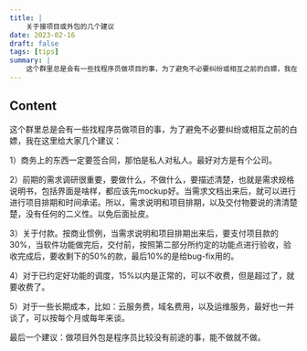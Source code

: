 ```yaml
---
title: |
    关于接项目或外包的几个建议
date: 2023-02-16
draft: false
tags: [tips]
summary: |
    这个群里总是会有一些找程序员做项目的事，为了避免不必要纠纷或相互之前的白嫖，我在这里给大家几个建议
---
```


## Content

这个群里总是会有一些找程序员做项目的事，为了避免不必要纠纷或相互之前的白嫖，我在这里给大家几个建议：

1）商务上的东西一定要签合同，那怕是私人对私人。最好对方是有个公司。

2）前期的需求调研很重要，要做什么，不做什么，要描述清楚，也就是需求规格说明书，包括界面是啥样，都应该先mockup好。当需求文档出来后，就可以进行进行项目排期和时间承诺。所以，需求说明和项目排期，以及交付物要说的清清楚楚，没有任何的二义性。以免后面扯皮。

3）关于付款。按商业惯例，当需求说明和项目排期出来后，要支付项目款的30%，当软件功能做完后，交付前，按照第二部分所约定的功能点进行验收，验收完成后，要收剩下的50%的款，最后10%的是给bug-fix用的。

4）对于已约定好功能的调度，15%以内是正常的，可以不收费，但是超过了，就要收费了。

5）对于一些长期成本，比如：云服务费，域名费用，以及运维服务，最好也一并谈了，可以按每个月或每年来谈。

最后一个建议：做项目外包是程序员比较没有前途的事，能不做就不做。
